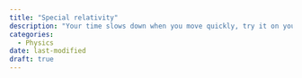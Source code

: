 ```yaml
---
title: "Special relativity"
description: "Your time slows down when you move quickly, try it on your phone!"
categories:
  - Physics
date: last-modified
draft: true
---
```







